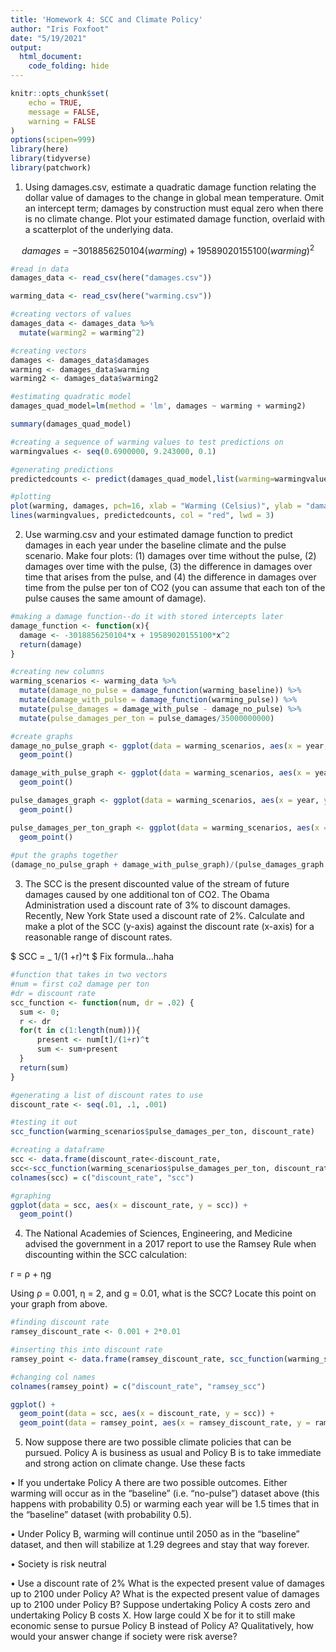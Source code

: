 ```yaml
---
title: 'Homework 4: SCC and Climate Policy'
author: "Iris Foxfoot"
date: "5/19/2021"
output: 
  html_document:
    code_folding: hide
---
```


```r
knitr::opts_chunk$set(
	echo = TRUE,
	message = FALSE,
	warning = FALSE
)
options(scipen=999)
library(here)
library(tidyverse)
library(patchwork)
```

1. Using damages.csv, estimate a quadratic damage function relating the dollar value of damages to the change in global mean temperature. Omit an intercept term; damages by construction must equal zero when there is no climate change. Plot your estimated damage function, overlaid with a scatterplot of the underlying data.

$$ damages = -3018856250104(warming) + 19589020155100(warming)^2$$
```r
#read in data
damages_data <- read_csv(here("damages.csv"))

warming_data <- read_csv(here("warming.csv"))

#creating vectors of values
damages_data <- damages_data %>% 
  mutate(warming2 = warming^2)

#creating vectors
damages <- damages_data$damages
warming <- damages_data$warming
warming2 <- damages_data$warming2

#estimating quadratic model
damages_quad_model=lm(method = 'lm', damages ~ warming + warming2)

summary(damages_quad_model)

#creating a sequence of warming values to test predictions on
warmingvalues <- seq(0.6900000, 9.243000, 0.1)

#generating predictions
predictedcounts <- predict(damages_quad_model,list(warming=warmingvalues, warming2=warmingvalues^2))

#plotting
plot(warming, damages, pch=16, xlab = "Warming (Celsius)", ylab = "damage in $", cex.lab = 1.3, col = "blue");
lines(warmingvalues, predictedcounts, col = "red", lwd = 3)
```

2. Use warming.csv and your estimated damage function to predict damages in each year under the baseline climate and the pulse scenario. Make four plots: (1) damages over time without the pulse, (2) damages over time with the pulse, (3) the difference in damages over time that arises from the pulse, and (4) the difference in damages over time from the pulse per ton of
CO2 (you can assume that each ton of the pulse causes the same amount of damage).

```r
#making a damage function--do it with stored intercepts later
damage_function <- function(x){
  damage <- -3018856250104*x + 19589020155100*x^2
  return(damage)
}

#creating new columns
warming_scenarios <- warming_data %>% 
  mutate(damage_no_pulse = damage_function(warming_baseline)) %>% 
  mutate(damage_with_pulse = damage_function(warming_pulse)) %>% 
  mutate(pulse_damages = damage_with_pulse - damage_no_pulse) %>% 
  mutate(pulse_damages_per_ton = pulse_damages/35000000000)

#create graphs
damage_no_pulse_graph <- ggplot(data = warming_scenarios, aes(x = year, y = damage_no_pulse)) +
  geom_point()

damage_with_pulse_graph <- ggplot(data = warming_scenarios, aes(x = year, y = damage_with_pulse)) +
  geom_point()

pulse_damages_graph <- ggplot(data = warming_scenarios, aes(x = year, y = pulse_damages)) +
  geom_point()

pulse_damages_per_ton_graph <- ggplot(data = warming_scenarios, aes(x = year, y = pulse_damages_per_ton)) +
  geom_point()
 
#put the graphs together
(damage_no_pulse_graph + damage_with_pulse_graph)/(pulse_damages_graph + pulse_damages_per_ton_graph)
```

3. The SCC is the present discounted value of the stream of future damages caused by one additional ton of CO2. The Obama Administration used a discount rate of 3% to discount damages. Recently, New York State used a discount rate of 2%. Calculate and make a plot of the SCC (y-axis) against the discount rate (x-axis) for a reasonable range of discount rates.

$ SCC = \sum_ 1/(1 +r)^t $ Fix formula...haha

```r
#function that takes in two vectors
#num = first co2 damage per ton
#dr = discount rate
scc_function <- function(num, dr = .02) {
  sum <- 0;
  r <- dr
  for(t in c(1:length(num))){
      present <- num[t]/(1+r)^t
      sum <- sum+present
  }
  return(sum)
}

#generating a list of discount rates to use
discount_rate <- seq(.01, .1, .001)

#testing it out
scc_function(warming_scenarios$pulse_damages_per_ton, discount_rate)

#creating a dataframe
scc <- data.frame(discount_rate<-discount_rate, 
scc<-scc_function(warming_scenarios$pulse_damages_per_ton, discount_rate))
colnames(scc) = c("discount_rate", "scc")

#graphing
ggplot(data = scc, aes(x = discount_rate, y = scc)) +
  geom_point()
```

4. The National Academies of Sciences, Engineering, and Medicine advised the government in a 2017 report to use the Ramsey Rule when discounting within the SCC calculation:

r = ρ + ηg

Using ρ = 0.001, η = 2, and g = 0.01, what is the SCC? Locate this point on your graph from above.

```r
#finding discount rate
ramsey_discount_rate <- 0.001 + 2*0.01

#inserting this into discount rate
ramsey_point <- data.frame(ramsey_discount_rate, scc_function(warming_scenarios$pulse_damages_per_ton, ramsey_discount_rate))

#changing col names
colnames(ramsey_point) = c("discount_rate", "ramsey_scc")

ggplot() +
  geom_point(data = scc, aes(x = discount_rate, y = scc)) +
  geom_point(data = ramsey_point, aes(x = ramsey_discount_rate, y = ramsey_scc, color = "red", size = 1))#
```

5. Now suppose there are two possible climate policies that can be pursued. Policy A is business as usual and Policy B is to take immediate and strong action on climate change. Use these facts

• If you undertake Policy A there are two possible outcomes. Either warming will occur as in the “baseline” (i.e. “no-pulse”) dataset above (this happens with probability 0.5) or warming each year will be 1.5 times that in the “baseline” dataset (with probability 0.5).

• Under Policy B, warming will continue until 2050 as in the “baseline” dataset, and then will stabilize at 1.29 degrees and stay that way forever.

• Society is risk neutral

• Use a discount rate of 2% What is the expected present value of damages up to 2100 under Policy A? What is the expected present value of damages up to 2100 under Policy B? Suppose undertaking Policy A costs zero and undertaking Policy B costs X. How large could X be for it to still make economic sense to pursue Policy B instead of Policy A? Qualitatively, how would your answer change if society were risk averse?


